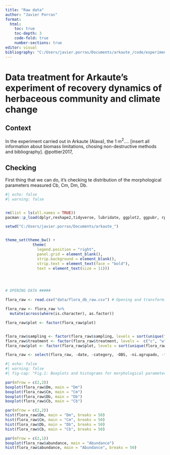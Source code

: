 ```yaml
---
title: "Raw data"
author: "Javier Porras"
format:
  html:
    toc: true
    toc-depth: 3
    code-fold: true
    number-sections: true
editor: visual
bibliography: "C:/Users/javier.porras/Documents/arkaute_/code/experiment_references.bib"
---
```



# Data treatment for Arkaute's experiment of recovery dynamics of herbaceous community and climate change

## Context

In the experiment carried out in Arkaute (Alava), the 1 m$^2$.... \[insert all information about biomass limitations, chosing non-destructive methods and bibliography\]. @pottier2017,

## Checking 

First thing that we can do, it's checking te distribution of the morphological parameters measured Cb, Cm, Dm, Db. 

```r
#| echo: false
#| warning: false


rm(list = ls(all.names = TRUE))
pacman::p_load(dplyr,reshape2,tidyverse, lubridate, ggplot2, ggpubr, rpivotTable, ggrepel, broom)

setwd("C:/Users/javier.porras/Documents/arkaute_")


theme_set(theme_bw() +
            theme(
              legend.position = "right",
              panel.grid = element_blank(),
              strip.background = element_blank(),
              strip.text = element_text(face = "bold"),
              text = element_text(size = 11)))




# OPENING DATA #####

flora_raw <- read.csv("data/flora_db_raw.csv") # Opening and transforming data(opening_floradata.R) ####

flora_raw <- flora_raw %>%
  mutate(across(where(is.character), as.factor))

flora_raw$plot <- factor(flora_raw$plot)


flora_raw$sampling <- factor(flora_raw$sampling, levels = sort(unique(flora_raw$sampling)))
flora_raw$treatment <- factor(flora_raw$treatment, levels =  c("c", "w", "p", "wp") )
flora_raw$plot <- factor(flora_raw$plot, levels = sort(unique(flora_raw$plot)))

flora_raw <- select(flora_raw, -date, -category, -OBS, -ni.agrupado, -familia, -species_old_1, -species_old_2)
```


```r
#| echo: false
#| warning: false
#| fig-cap: "Fig.1: Boxplots and histograms for morphological parameters"

par(mfrow = c(2,2))
boxplot(flora_raw$Dm, main = "Dm")
boxplot(flora_raw$Cm, main = "Cm")
boxplot(flora_raw$Db, main = "Db")
boxplot(flora_raw$Cb, main = "Cb")
```


```r

par(mfrow = c(2,2))
hist(flora_raw$Dm, main = "Dm", breaks = 50)
hist(flora_raw$Cm, main = "Cm", breaks = 50)
hist(flora_raw$Db, main = "Db", breaks = 50)
hist(flora_raw$Cb, main = "Cb", breaks = 50)
```


```r
par(mfrow = c(2,1))
boxplot(flora_raw$abundance, main = "Abundance")
hist(flora_raw$abundance, main = "Abundance", breaks = 50)

```







